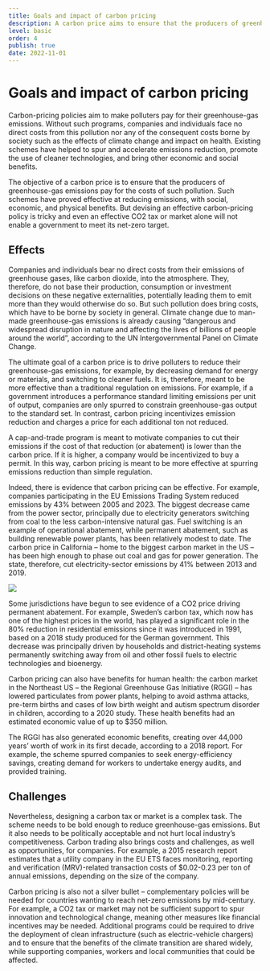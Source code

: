 ```yaml
---
title: Goals and impact of carbon pricing
description: A carbon price aims to ensure that the producers of greenhouse-gas emissions pay for the costs of such pollution. Such schemes have proved effective at reducing emissions, with social, economic and physical benefits. But devising an effective carbon-pricing policy is tricky.
level: basic
order: 4
publish: true
date: 2022-11-01
---
```


# Goals and impact of carbon pricing

Carbon-pricing policies aim to make polluters pay for their greenhouse-gas emissions. Without such programs, companies and individuals face no direct costs from this pollution nor any of the consequent costs borne by society such as the effects of climate change and impact on health. Existing schemes have helped to spur and accelerate emissions reduction, promote the use of cleaner technologies, and bring other economic and social benefits.

<KeyMessage>
  The objective of a carbon price is to ensure that the producers of
  greenhouse-gas emissions pay for the costs of such pollution. Such schemes
  have proved effective at reducing emissions, with social, economic, and
  physical benefits. But devising an effective carbon-pricing policy is tricky
  and even an effective CO2 tax or market alone will not enable a government to
  meet its net-zero target.
</KeyMessage>

## Effects

Companies and individuals bear no direct costs from their emissions of greenhouse gases, like carbon dioxide, into the atmosphere. They, therefore, do not base their production, consumption or investment decisions on these negative externalities, potentially leading them to emit more than they would otherwise do so. But such pollution does bring costs, which have to be borne by society in general. Climate change due to man-made greenhouse-gas emissions is already causing “dangerous and widespread disruption in nature and affecting the lives of billions of people around the world”, according to the UN Intergovernmental Panel on Climate Change.

The ultimate goal of a carbon price is to drive polluters to reduce their greenhouse-gas emissions, for example, by decreasing demand for energy or materials, and switching to cleaner fuels. It is, therefore, meant to be more effective than a traditional regulation on emissions. For example, if a government introduces a performance standard limiting emissions per unit of output, companies are only spurred to constrain greenhouse-gas output to the standard set. In contrast, carbon pricing incentivizes emission reduction and charges a price for each additional ton not reduced.

A cap-and-trade program is meant to motivate companies to cut their emissions if the cost of that reduction (or abatement) is lower than the carbon price. If it is higher, a company would be incentivized to buy a permit. In this way, carbon pricing is meant to be more effective at spurring emissions reduction than simple regulation. 

Indeed, there is evidence that carbon pricing can be effective. For example, companies participating in the EU Emissions Trading System reduced emissions by 43% between 2005 and 2023. The biggest decrease came from the power sector, principally due to electricity generators switching from coal to the less carbon-intensive natural gas. Fuel switching is an example of operational abatement, while permanent abatement, such as building renewable power plants, has been relatively modest to date. The carbon price in California – home to the biggest carbon market in the US – has been high enough to phase out coal and gas for power generation. The state, therefore, cut electricity-sector emissions by 41% between 2013 and 2019.

<Image src="impact-1.png" ratio={0} />

Some jurisdictions have begun to see evidence of a CO2 price driving permanent abatement. For example, Sweden’s carbon tax, which now has one of the highest prices in the world, has played a significant role in the 80% reduction in residential emissions since it was introduced in 1991, based on a 2018 study produced for the German government. This decrease was principally driven by households and district-heating systems permanently switching away from oil and other fossil fuels to electric technologies and bioenergy.

Carbon pricing can also have benefits for human health: the carbon market in the Northeast US – the Regional Greenhouse Gas Initiative (RGGI) – has lowered particulates from power plants, helping to avoid asthma attacks, pre-term births and cases of low birth weight and autism spectrum disorder in children, according to a 2020 study. These health benefits had an estimated economic value of up to $350 million.

The RGGI has also generated economic benefits, creating over 44,000 years’ worth of work in its first decade, according to a 2018 report. For example, the scheme spurred companies to seek energy-efficiency savings, creating demand for workers to undertake energy audits, and provided training.

## Challenges

Nevertheless, designing a carbon tax or market is a complex task. The scheme needs to be bold enough to reduce greenhouse-gas emissions. But it also needs to be politically acceptable and not hurt local industry’s competitiveness. Carbon trading also brings costs and challenges, as well as opportunities, for companies. For example, a 2015 research report estimates that a utility company in the EU ETS faces monitoring, reporting and verification (MRV)-related transaction costs of $0.02-0.23 per ton of annual emissions, depending on the size of the company.

Carbon pricing is also not a silver bullet – complementary policies will be needed for countries wanting to reach net-zero emissions by mid-century. For example, a CO2 tax or market may not be sufficient support to spur innovation and technological change, meaning other measures like financial incentives may be needed. Additional programs could be required to drive the deployment of clean infrastructure (such as electric-vehicle chargers) and to ensure that the benefits of the climate transition are shared widely, while supporting companies, workers and local communities that could be affected.
